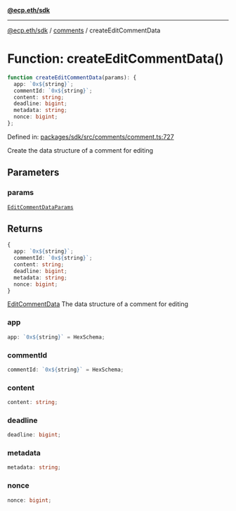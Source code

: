 [**@ecp.eth/sdk**](../../index.mdx)

***

[@ecp.eth/sdk](/sdk-reference/index.mdx) / [comments](/sdk-reference/comments/index.mdx) / createEditCommentData

# Function: createEditCommentData()

```ts
function createEditCommentData(params): {
  app: `0x${string}`;
  commentId: `0x${string}`;
  content: string;
  deadline: bigint;
  metadata: string;
  nonce: bigint;
};
```

Defined in: [packages/sdk/src/comments/comment.ts:727](https://github.com/ecp-eth/comments-monorepo/blob/main/packages/sdk/src/comments/comment.ts#L727)

Create the data structure of a comment for editing

## Parameters

### params

[`EditCommentDataParams`](/sdk-reference/comments/type-aliases/EditCommentDataParams.mdx)

## Returns

```ts
{
  app: `0x${string}`;
  commentId: `0x${string}`;
  content: string;
  deadline: bigint;
  metadata: string;
  nonce: bigint;
}
```

[EditCommentData](/sdk-reference/comments/type-aliases/EditCommentData.mdx) The data structure of a comment for editing

### app

```ts
app: `0x${string}` = HexSchema;
```

### commentId

```ts
commentId: `0x${string}` = HexSchema;
```

### content

```ts
content: string;
```

### deadline

```ts
deadline: bigint;
```

### metadata

```ts
metadata: string;
```

### nonce

```ts
nonce: bigint;
```
